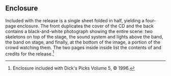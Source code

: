
==Enclosure==

Included with the release is a single sheet folded in half, yielding a four-page enclosure.  The front duplicates the cover of the CD and the back contains a black-and-white photograph showing the entire scene: two skeletons on top of the stage, the sound system and lights above the band, the band on stage, and finally, at the bottom of the image, a portion of the crowd watching them.  The two pages inside inside list the contents of and credits for the release.<ref>Enclosure included with Dick's Picks Volume 5, &copy; 1996.</ref>

